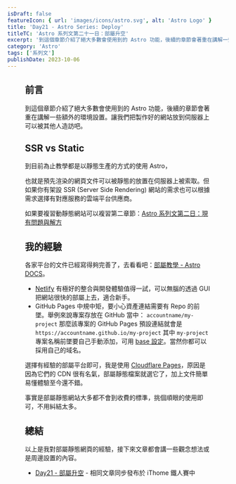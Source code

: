 ```yaml
---
isDraft: false
featureIcon: { url: 'images/icons/astro.svg', alt: 'Astro Logo' }
title: 'Day21 - Astro Series: Deploy'
titleTC: 'Astro 系列文第二十一日：部屬升空'
excerpt: '到這個章節介紹了絕大多數會使用到的 Astro 功能，後續的章節會著重在講解一些額外的環境設置。讓我們把製作好的網站放到伺服器上可以被其他人造訪吧。'
category: 'Astro'
tags: ['系列文']
publishDate: 2023-10-06
---
```


<Figure
  width="1200"
  height="600"
  src="images/posts/ithome-astro/thumbnail/day21-deploy.webp"
  alt="一個漂亮的漸層背景上面有一句標題：「部屬升空」"
/>

## 前言

到這個章節介紹了絕大多數會使用到的 Astro 功能，後續的章節會著重在講解一些額外的環境設置。讓我們把製作好的網站放到伺服器上可以被其他人造訪吧。

## SSR vs Static

到目前為止教學都是以靜態生產的方式的使用 Astro，

也就是預先渲染的網頁文件可以被靜態的放置在伺服器上被索取。但如果你有架設 SSR (Server Side Rendering) 網站的需求也可以根據需求選擇有對應服務的雲端平台供應商。

如果要複習動靜態網站可以複習第二章節：[Astro 系列文第二日：現有問題與解方](https://www.webdong.dev/post/astro-problem-solution/)

## 我的經驗

各家平台的文件已經寫得夠完善了，去看看吧：[部屬教學 - Astro DOCS](https://docs.astro.build/en/guides/deploy/)。

- [Netlify](https://www.netlify.com/) 有極好的整合與開發體驗值得一試，可以無腦的透過 GUI 把網站很快的部屬上去，適合新手。
- GitHub Pages 中規中矩，要小心資產連結需要有 Repo 的前墜。舉例來說專案存放在 GitHub 當中： `accountname/my-project` 那麼該專案的 GitHub Pages 預設連結就會是 `https://accountname.github.io/my-project` 其中 `my-project` 專案名稱前墜要自己手動添加，可用 [base 設定](https://docs.astro.build/en/reference/configuration-reference/#base)。當然你都可以採用自己的域名。

選擇有經驗的部屬平台即可，我是使用 [Cloudflare Pages](https://pages.cloudflare.com/)，原因是因為它們的 CDN 很有名氣，部屬靜態檔案就選它了，加上文件簡單易懂體驗至今還不錯。

事實是部屬靜態網站大多都不會到收費的標準，挑個順眼的使用即可，不用糾結太多。

## 總結

以上是我對部屬靜態網頁的經驗，接下來文章都會講一些觀念想法或是周邊設置的內容。

- [Day21 - 部屬升空](https://ithelp.ithome.com.tw/articles/10335565) - 相同文章同步發布於 iThome 鐵人賽中
